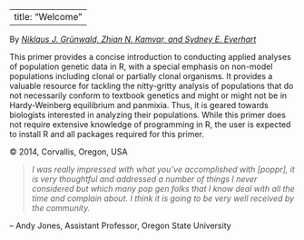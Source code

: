 
---
title: "Welcome"
---

By [*Niklaus J. Gr&uuml;nwald, Zhian N. Kamvar, and Sydney E. Everhart*](Authors.html)

This primer provides a concise introduction to conducting applied analyses of population genetic data in R, with a special emphasis on non-model populations including clonal or partially clonal organisms. It provides a valuable resource for tackling the nitty-gritty analysis of populations that do not necessarily conform to textbook genetics and might or might not be in Hardy-Weinberg equilibrium and panmixia. Thus, it is geared towards biologists interested in analyzing their populations. While this primer does not require extensive knowledge of programming in R, the user is expected to install R and all packages required for this primer. 

&copy; 2014, Corvallis, Oregon, USA

>*I was really impressed with what you've accomplished with [poppr], it is very thoughtful and addressed a number of things I never considered but which many pop gen folks that I know deal with all the time and complain about.  I think it is going to be very well received by the community.* 

-- Andy Jones, Assistant Professor, Oregon State University